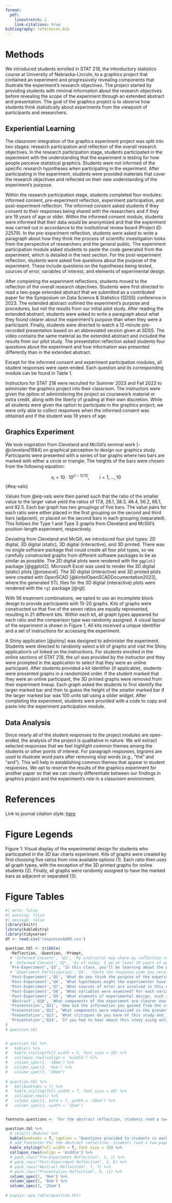 ```yaml
---
format: 
  pdf:
    linestretch: 2
    link-citations: true
bibliography: references.bib
---
```


```{=tex}
\begin{center}
Tyler Wiederich

AGRO 803

March 18th, 2024

\end{center}
```


<!--


Methods
Designing thea Graphics Experiment
A.	We draw inspiration from Cleveland and McGill’s seminal work on graphical perception to design our graphics study. (Cleveland and McGill 1984).
B.	We used a Our modernization of the 1984 study led us to create a Shiny app to collect data and administer the digital graphs for the modern version of the 1984 study . (Chang et al. 2023).
•	Figure 1: Screenshot from the Shiny app used to administer the experiment.
C.	Due to (what type of?) limitations in modern software packages, multiple sources were required to create each graph type of graph. (Microsoft Corporation 2018) (Murdoch and Adler 2023) (Wickham 2016)
D.	With 42 treatment combinations, we opted to use an incomplete block design to select five of the seven possible ratios and use each plot graph type for each ratio.
•	Figure 2: Visual display of the experimental design for students who participated in the 3D bar charts experiment.
E.	When administering the experiment, participants are asked to randomly select a bag containing the 3D printed graphs.


Experiential Learning
A.	Our experiment and classroom integration were split into six stages: informed consent, pre-experiment reflection, experiment participation, post-experiment reflection, abstract reflection, and presentation reflection.
1.	• Table 1: List of questions for each module that students completed.
B.	Instructors for STAT 218, the introductory statistics course at University of NebraskaLincoln, were recruited for Summer 2023, Fall 2023, and Spring 2024 to administer the graphics project into their classroom.
B.	Critical to address: the entire data analysis section is missing


-->


# Methods

We introduced students enrolled in STAT 218, the introductory statistics course at University of Nebraska-Lincoln, to a graphics project that contained an experiment and progressively revealing components that illustrate the experiment's research objectives. 
The project started by providing students with minimal information about the research objectives before revealing the scope of the experiment through an extended abstract and presentation.
The goal of the graphics project is to observe how students think statistically about experiments from the viewpoint of participants and researchers.


## Experiential Learning

The classroom integration of the graphics experiment project was split into two stages: research participation and reflection of the overall research objectives.
In the research participation stage, students participated in the experiment with the understanding that the experiment is testing for how people perceive statistical graphics. 
Students were not informed of the specific research hypotheses when participating in the experiment.
After participating in the experiment, students were provided materials that cover the research objectives and reflected on their new understanding of the experiment's purpose.

<!---
informed consent, pre-experiment reflection, experiment participation, post-experiment reflection, abstract reflection, and presentation reflection. 
--->


Within the research participation stage, students completed four modules: informed consent, pre-experiment reflection, experiment participation, and post-experiment reflection.
The informed consent asked students if they consent to their responses being shared with the researchers and if they are 19 years of age or older. 
Within the informed consent module, students were informed that their data would be anonymized and that the experiment was carried out in accordance to the institutional review board (Project ID: 22579).
In the pre-experiment reflection, students were asked to write a paragraph about how they think the process of scientific investigation looks from the perspective of researchers and the general public.
The experiment participation module asked students to paste the code generated from the experiment, which is detailed in the next section.
For the post-experiment reflection, students were asked five questions about the purpose of the experiment. These include questions on the hypotheses being tested, sources of error, variables of interest, and elements of experimental design.

After completing the experiment reflections, students moved to the reflection of the overall research objectives.
Students were first directed to read a two-page extended abstract that we submitted as a contributed paper for the Symposium on Data Science & Statistics (SDSS) conference in 2023.
The extended abstract outlined the experiment's purpose and procedures, but not the results from our initial pilot study.
After reading the extended abstract, students were asked to write a paragraph about what they found clearer about the experiment's purpose than when they were a participant.
Finally, students were directed to watch a 12-minute pre-recorded presentation based on an abbreviated version given at SDSS.
The video contains the same material as the extended abstract and included the results from our pilot study.
The presentation reflection asked students four questions about the experiment and how information was presented differently than in the extended abstract.

Except for the informed consent and experiment participation modules, all student responses were open-ended. 
Each question and its corresponding module can be found in Table 1.

Instructors for STAT 218 were recruited for Summer 2023 and Fall 2023 to administer the graphics project into their classroom.
The instructors were given the option of administering the project as coursework material or extra credit, along with the liberty of grading at their own discretion.
While all students were given the option to participate in the graphics project, we were only able to collect responses when the informed consent was obtained and if the student was 19 years of age.




## Graphics Experiment

<!---
A.	We draw inspiration from Cleveland and McGill’s seminal work on graphical perception to design our graphics study. (Cleveland and McGill 1984).
B.	We used a Our modernization of the 1984 study led us to create a Shiny app to collect data and administer the digital graphs for the modern version of the 1984 study . (Chang et al. 2023).
•	Figure 1: Screenshot from the Shiny app used to administer the experiment.
C.	Due to (what type of?) limitations in modern software packages, multiple sources were required to create each graph type of graph. (Microsoft Corporation 2018) (Murdoch and Adler 2023) (Wickham 2016)
D.	With 42 treatment combinations, we opted to use an incomplete block design to select five of the seven possible ratios and use each plot graph type for each ratio.
•	Figure 2: Visual display of the experimental design for students who participated in the 3D bar charts experiment.
E.	When administering the experiment, participants are asked to randomly select a bag containing the 3D printed graphs.
--->


We took inspiration from Cleveland and McGill's seminal work [-@cleveland1984] on graphical perception to design our graphics study.
Participants were presented with a series of bar graphs where two bars are marked with either a circle or triangle. 
The heights of the bars were chosen from the following equation:

$$s_i=10\cdot 10^{(i-1)/12}, \qquad i=1,...,10$$ {#eq-vals}

Values from @eq-vals were then paired such that the ratio of the smaller value to the larger value yield the ratios of 17.8, 26.1, 38.3, 46.4, 56.2, 68.1, and 82.5. 
Each bar graph has two groupings of five bars. 
The value pairs for each ratio were either placed in the first grouping on the second and third bars (adjacent), or placed on the second bars in each grouping (separated).
This follows the Type 1 and Type 3 graphs from Cleveland and McGill's position-length experiment, respectively.

Deviating from Cleveland and McGill, we introduced four plot types: 2D digital, 3D digital (static), 3D digital (interactive), and 3D printed. 
There was no single software package that could create all four plot types, so we carefully constructed graphs from different software packages to be as similar as possible.
The 2D digital plots were rendered with the `ggplot2` package [@ggplot2]. 
Microsoft Excel was used to render the 3D digital (static) plots [@msexcel]. 
The 3D digital (interactive) and 3D printed plots were created with OpenSCAD [@kintelOpenSCADDocumentation2023], where the generated STL files for the 3D digital (interactive) plots were rendered with the `rgl` package [@rgl].

With 56 treatment combinations, we opted to use an incomplete block design to provide participants with 15-20 graphs.
Kits of graphs were constructed so that five of the seven ratios are equally represented, resulting in 21 different kits. 
Within each kit, all graph types appeared for each ratio and the comparison type was randomly assigned. 
A visual layout of the experiment is shown in Figure 1.
All kits received a unique identifier and a set of instructions for accessing the experiment.

A Shiny application [@shiny] was designed to administer the experiment.
Students were directed to randomly select a kit of graphs and visit the Shiny application's url linked on the instructions.
For students enrolled in the online sections of STAT 218, the url was provided by the instructor and they were prompted in the application to select that they were an online participant.
After students provided a kit identifier (if applicable), students were presented graphs in a randomized order.
If the student marked that they were an online participant, the 3D printed graphs were removed from their experiment lineup.
Each graph asked the students to first identify the larger marked bar and then to guess the height of the smaller marked bar if the larger marked bar was 100 units tall using a slider widget.
After completing the experiment, students were provided with a code to copy and paste into the experiment participation module.


## Data Analysis

Since nearly all of the student responses to the project modules are open-ended, the analysis of the project is qualitative in nature. 
We will extract selected responses that we feel highlight common themes among the students or other points of interest.
For paragraph responses, bigrams are used to illustrate word pairs after removing stop words (e.g., "the" and "and"). 
This will help in establishing common themes that appear in student responses.
We opt to reserve the results of the graphics experiment for another paper so that we can clearly differentiate between our findings in graphics project and the experiment's role in a classroom environment.





# References

Link to journal citation style: [here](https://www.tandfonline.com/action/authorSubmission?show=instructions&journalCode=ujse21#refs)

::: {#refs}
:::


\newpage

# Figure Legends

Figure 1: Visual display of the experimental design for students who participated in the 3D bar charts experiment. Kits of graphs were created by first choosing five ratios from nine available options (1). Each ratio then uses all graph types, with the exception of the 3D printed graphs for online students (2). Finally, all graphs were randomly assigned to have the marked bars as adjacent or separated (3).

\newpage

# Figure Tables

```r
#| echo: false
#| warning: false
#| message: false
library(knitr)
library(kableExtra)
library(tidyverse)
df <- read.csv('responsesAGRO.csv')

question.tbl <- tribble(
  ~Reflection, ~Question, ~Prompt,
  # 'Informed Consent', 'Q1', 'My instructor may share my reflection responses with the researchers in this study',
  # 'Informed Consent','Q2', 'As of today, I am at least 19 years of age',
  'Pre-Experiment','Q3', "In this class, you'll be learning about the process of scientific investigation. What do you think that process looks like, from the perspective of a researcher, compared to what it looks like from the perspective of someone in the general public who is a consumer of scientific results? Write a paragraph (at least 3-5 sentences) about how you think science happens. ",
  # 'Experiment Participation','Q4', 'Paste the response code you received after participating in the graphics experiment here',
  'Post-Experiment','Q5', 'What do you think the purpose of the experiment was?',
  'Post-Experiment','Q6', 'What hypotheses might the experimenter have been testing?',
  'Post-Experiment','Q7', 'What sources of error are involved in this experiment?',
  'Post-Experiment','Q8', 'What variables were examined? For each variable, identify whether it was quantitative or categorical.',
  'Post-Experiment','Q9', 'What elements of experimental design, such as randomization or the use of a control group, do you think were present in the experiment? Why?',
  'Abstract','Q10', 'What components of the experiment are clearer now than they were as a participant? What questions do you still have for the experimenter? Write 3-5 sentences reflecting on the abstract.',
  'Presentation','Q11', 'How did the information you gained from the components of this project (participation, post-study reflection, extended abstract, presentation) differ?',
  'Presentation','Q12', "What components were emphasized in the presentation that weren't emphasized in the abstract? Why do you think that is?",
  'Presentation','Q13', 'What critiques do you have of this study and its design? What would have made the study better?',
  'Presentation','Q14', 'If you had to hear about this study using only the extended abstract or only the presentation, which one would you prefer? Which one would be better for determining whether the experiment was well designed?'
)
# question.tbl


# question.tbl %>%
#   kable() %>%
#   kable_styling(full_width = F, font_size = 10) %>% 
#   collapse_rows(valign = 'middle') %>%
#   column_spec(1, '10em') %>%
#   column_spec(2, '5em') %>%
#   column_spec(3, "20em")
  
# question.tbl %>%
#   kbl(booktabs = T) %>%
#   kable_styling(full_width = T, font_size = 10) %>%
#   collapse_rows() %>%
#   column_spec(1, bold = T, width = '10em') %>%
#   column_spec(3, width = '25em')


footnote.questions <- 'For the abstract reflection, students read a two-page extended abstract that the researchers submitted to Symposium on Data Science and Statistics (SDSS) before answering the prompt. For the presentatiun reflection, students watched a 12-minute pre-recorded video based on a modified version of the presentation given at SDSS.'

question.tbl %>%
  # select(-Module) %>%
  kable(booktabs = T, caption = "Questions provided to students in each project module.") %>%
  # add_footnote('For the abstract reflection, students read a two-page extended abstract that the researchers submitted to Symposium on Data Science and Statistics (SDSS) before answering the prompt. For the presentatiun reflection, students watched a 12-minute pre-recorded video based on a modified version of the presentation given at SDSS.', notation = 'none', threeparttable = T) %>%
  kable_styling(full_width = T, font_size = 10) %>%
  collapse_rows(valign = 'middle') %>%
  # pack_rows("Pre-Experiment Reflection", 1, 1) %>%
  # pack_rows("Post-Experiment Reflection", 2, 6) %>%
  # pack_rows("Abstract Reflection", 7, 7) %>%
  # pack_rows("Presentation Reflection", 8, 11) %>%
  column_spec(1, '9em') %>% 
  column_spec(2, '6em') %>% 
  column_spec(3, '25em')
  
# papaja::apa_table(question.tbl)

```